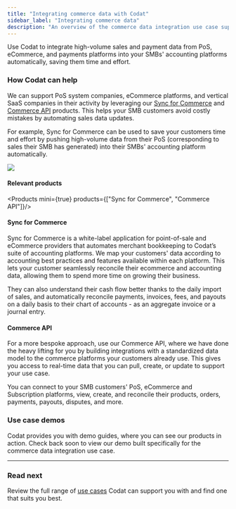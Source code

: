 ---
title: "Integrating commerce data with Codat"
sidebar_label: "Integrating commerce data"
description: "An overview of the commerce data integration use case supported by Codat"
---


Use Codat to integrate high-volume sales and payment data from PoS, eCommerce, and payments platforms into your SMBs' accounting platforms automatically, saving them time and effort.

### How Codat can help

We can support PoS system companies, eCommerce platforms, and vertical SaaS companies in their activity by leveraging our [Sync for Commerce](/sfc/overview) and [Commerce API](/commerce-api/overview) products. This helps your SMB customers avoid costly mistakes by automating sales data updates. 

For example, Sync for Commerce can be used to save your customers time and effort by pushing high-volume data from their PoS (corresponding to sales their SMB has generated) into their SMBs' accounting platform automatically.

![](/img/use-cases/summary-pages/75fd84ed-commerce-data.png)

#### Relevant products

<Products mini={true} products={["Sync for Commerce", "Commerce API"]}/>

#### Sync for Commerce

Sync for Commerce is a white-label application for point-of-sale and eCommerce providers that automates merchant bookkeeping to Codat’s suite of accounting platforms. We map your customers' data according to accounting best practices and features available within each platform. This lets your customer seamlessly reconcile their ecommerce and accounting data, allowing them to spend more time on growing their business. 

They can also understand their cash flow better thanks to the daily import of sales, and automatically reconcile payments, invoices, fees, and payouts on a daily basis to their chart of accounts - as an aggregate invoice or a journal entry.

#### Commerce API

For a more bespoke approach, use our Commerce API, where we have done the heavy lifting for you by building integrations with a standardized data model to the commerce platforms your customers already use. This gives you access to real-time data that you can pull, create, or update to support your use case.

You can connect to your SMB customers' PoS, eCommerce and Subscription platforms, view, create, and reconcile their products, orders, payments, payouts, disputes, and more.

### Use case demos

Codat provides you with demo guides, where you can see our products in action. Check back soon to view our demo built specifically for the commerce data integration use case.

---

### Read next

Review the full range of [use cases](/usecases/overview) Codat can support you with and find one that suits you best.